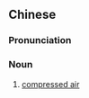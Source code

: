 ==Chinese==
{{zh-forms|s=压缩空气|type=22}}

===Pronunciation===
{{zh-pron
|m=yāsuō kōngqì
|c=aat3 suk1 hung1 hei3
|cat=n
}}

===Noun===
{{zh-noun}}

# [[compressed air]]